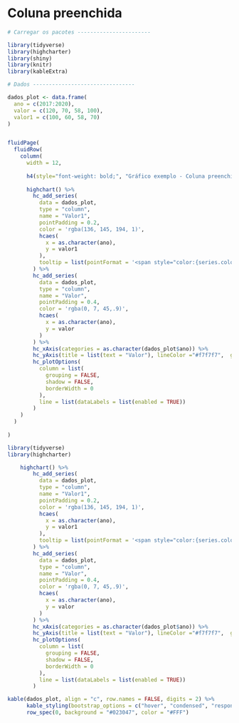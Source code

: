 # Coluna preenchida

```r

# Carregar os pacotes -----------------------

library(tidyverse)
library(highcharter)
library(shiny)
library(knitr)
library(kableExtra)

# Dados --------------------------------

dados_plot <- data.frame(
  ano = c(2017:2020),
  valor = c(120, 70, 58, 100),
  valor1 = c(100, 60, 58, 70)
)


fluidPage(
  fluidRow(
    column(
      width = 12,
      
      h4(style="font-weight: bold;", "Gráfico exemplo - Coluna preenchida "),
      
      highchart() %>%
        hc_add_series(
          data = dados_plot,
          type = "column",
          name = "Valor1",
          pointPadding = 0.2,
          color = 'rgba(136, 145, 194, 1)',
          hcaes(
            x = as.character(ano), 
            y = valor1
          ),
          tooltip = list(pointFormat = '<span style="color:{series.color}">\u25CF</span>{series.name}: <b>{point.valor1:.,2f}</b>')
        ) %>% 
        hc_add_series(
          data = dados_plot,
          type = "column",
          name = "Valor",
          pointPadding = 0.4,
          color = 'rgba(0, 7, 45,.9)',
          hcaes(
            x = as.character(ano), 
            y = valor
          )
        ) %>%
        hc_xAxis(categories = as.character(dados_plot$ano)) %>% 
        hc_yAxis(title = list(text = "Valor"), lineColor ="#f7f7f7",  gridLineColor="#f4f4f4") %>% 
        hc_plotOptions(
          column = list(
            grouping = FALSE,
            shadow = FALSE,
            borderWidth = 0
          ),
          line = list(dataLabels = list(enabled = TRUE))
        )
    )
  )
  
)

```

```R
library(tidyverse)
library(highcharter)

    highchart() %>%
        hc_add_series(
          data = dados_plot,
          type = "column",
          name = "Valor1",
          pointPadding = 0.2,
          color = 'rgba(136, 145, 194, 1)',
          hcaes(
            x = as.character(ano), 
            y = valor1
          ),
          tooltip = list(pointFormat = '<span style="color:{series.color}">\u25CF</span>{series.name}: <b>{point.valor1:.,2f}</b>')
        ) %>% 
        hc_add_series(
          data = dados_plot,
          type = "column",
          name = "Valor",
          pointPadding = 0.4,
          color = 'rgba(0, 7, 45,.9)',
          hcaes(
            x = as.character(ano), 
            y = valor
          )
        ) %>%
        hc_xAxis(categories = as.character(dados_plot$ano)) %>% 
        hc_yAxis(title = list(text = "Valor"), lineColor ="#f7f7f7",  gridLineColor="#f4f4f4") %>% 
        hc_plotOptions(
          column = list(
            grouping = FALSE,
            shadow = FALSE,
            borderWidth = 0
          ),
          line = list(dataLabels = list(enabled = TRUE))
        )


```

```r
kable(dados_plot, align = "c", row.names = FALSE, digits = 2) %>%
      kable_styling(bootstrap_options = c("hover", "condensed", "responsive"), font_size = 11) %>% 
      row_spec(0, background = "#023047", color = "#FFF")
```
